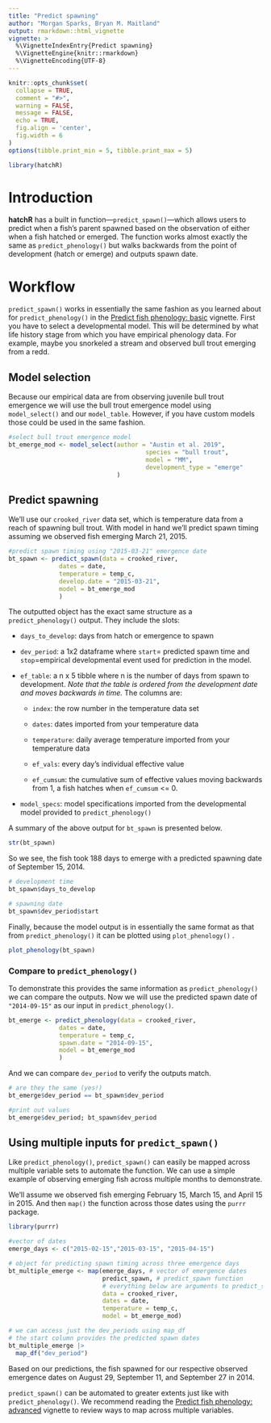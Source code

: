 ```yaml
---
title: "Predict spawning"
author: "Morgan Sparks, Bryan M. Maitland"
output: rmarkdown::html_vignette
vignette: >
  %\VignetteIndexEntry{Predict spawning}
  %\VignetteEngine{knitr::rmarkdown}
  %\VignetteEncoding{UTF-8}
---
```


```r
knitr::opts_chunk$set(
  collapse = TRUE,
  comment = "#>", 
  warning = FALSE,
  message = FALSE,
  echo = TRUE,
  fig.align = 'center',
  fig.width = 6
)
options(tibble.print_min = 5, tibble.print_max = 5)
```

```r
library(hatchR)
```

# Introduction

**hatchR** has a built in function—`predict_spawn()`—which allows users to predict when a fish's parent spawned based on the observation of either when a fish hatched or emerged. The function works almost exactly the same as `predict_phenology()` but walks backwards from the point of development (hatch or emerge) and outputs spawn date.

# Workflow

`predict_spawn()` works in essentially the same fashion as you learned about for `predict_phenology()` in the [Predict fish phenology: basic](https://bmait101.github.io/hatchR/articles/Predict_phenology_basic.html) vignette. First you have to select a developmental model. This will be determined by what life history stage from which you have empirical phenology data. For example, maybe you snorkeled a stream and observed bull trout emerging from a redd.

## Model selection

Because our empirical data are from observing juvenile bull trout emergence we will use the bull trout emergence model using `model_select()` and our `model_table`. However, if you have custom models those could be used in the same fashion.

```r
#select bull trout emergence model
bt_emerge_mod <- model_select(author = "Austin et al. 2019",
                                      species = "bull trout",
                                      model = "MM",
                                      development_type = "emerge"
                              )
```

## Predict spawning

We'll use our `crooked_river` data set, which is temperature data from a reach of spawning bull trout. With model in hand we'll predict spawn timing assuming we observed fish emerging March 21, 2015.

```r
#predict spawn timing using "2015-03-21" emergence date
bt_spawn <- predict_spawn(data = crooked_river,
              dates = date,
              temperature = temp_c,
              develop.date = "2015-03-21",
              model = bt_emerge_mod
              )
```

The outputted object has the exact same structure as a `predict_phenology()` output. They include the slots:

-   `days_to_develop`: days from hatch or emergence to spawn

-   `dev_period`: a 1x2 dataframe where `start`= predicted spawn time and `stop`=empirical developmental event used for prediction in the model.

-   `ef_table`: a n x 5 tibble where n is the number of days from spawn to development. *Note that the table is ordered from the development date and moves backwards in time.* The columns are:

    -   `index`: the row number in the temperature data set

    -   `dates`: dates imported from your temperature data

    -   `temperature`: daily average temperature imported from your temperature data

    -   `ef_vals`: every day's individual effective value

    -   `ef_cumsum`: the cumulative sum of effective values moving backwards from 1, a fish hatches when `ef_cumsum` \<= 0.

-   `model_specs`: model specifications imported from the developmental model provided to `predict_phenology()`

A summary of the above output for `bt_spawn` is presented below.

```r
str(bt_spawn)
```

So we see, the fish took 188 days to emerge with a predicted spawning date of September 15, 2014.

```r
# development time
bt_spawn$days_to_develop

# spawning date
bt_spawn$dev_period$start
```

Finally, because the model output is in essentially the same format as that from `predict_phenology()` it can be plotted using `plot_phenology()` .

```r
plot_phenology(bt_spawn)
```

### Compare to `predict_phenology()`

To demonstrate this provides the same information as `predict_phenology()` we can compare the outputs. Now we will use the predicted spawn date of `"2014-09-15"` as our input in `predict_phenology()`.

```r
bt_emerge <- predict_phenology(data = crooked_river,
              dates = date,
              temperature = temp_c,
              spawn.date = "2014-09-15",
              model = bt_emerge_mod
              )
```

And we can compare `dev_period` to verify the outputs match.

```r
# are they the same (yes!)
bt_emerge$dev_period == bt_spawn$dev_period

#print out values
bt_emerge$dev_period; bt_spawn$dev_period

```

## Using multiple inputs for `predict_spawn()`

Like `predict_phenology()`, `predict_spawn()` can easily be mapped across multiple variable sets to automate the function. We can use a simple example of observing emerging fish across multiple months to demonstrate.

We'll assume we observed fish emerging February 15, March 15, and April 15 in 2015. And then `map()` the function across those dates using the `purrr` package.

```r
library(purrr)

#vector of dates
emerge_days <- c("2015-02-15","2015-03-15", "2015-04-15")

# object for predicting spawn timing across three emergence days
bt_multiple_emerge <- map(emerge_days, # vector of emergence dates
                          predict_spawn, # predict_spawn function
                          # everything below are arguments to predict_spawn()
                          data = crooked_river,
                          dates = date,
                          temperature = temp_c,
                          model = bt_emerge_mod)

# we can access just the dev_periods using map_df
# the start column provides the predicted spawn dates
bt_multiple_emerge |> 
  map_df("dev_period")
```

Based on our predictions, the fish spawned for our respective observed emergence dates on August 29, September 11, and September 27 in 2014.

`predict_spawn()` can be automated to greater extents just like with `predict_phenology()`. We recommend reading the [Predict fish phenology: advanced](https://bmait101.github.io/hatchR/articles/Predict_phenology_advanced.html) vignette to review ways to map across multiple variables.
